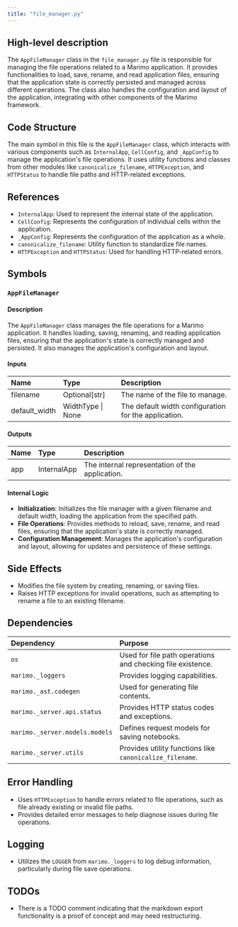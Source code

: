 ```yaml
---
title: "file_manager.py"
---
```


## High-level description

The `AppFileManager` class in the `file_manager.py` file is responsible for managing the file operations related to a Marimo application. It provides functionalities to load, save, rename, and read application files, ensuring that the application state is correctly persisted and managed across different operations. The class also handles the configuration and layout of the application, integrating with other components of the Marimo framework.

## Code Structure

The main symbol in this file is the `AppFileManager` class, which interacts with various components such as `InternalApp`, `CellConfig`, and `_AppConfig` to manage the application's file operations. It uses utility functions and classes from other modules like `canonicalize_filename`, `HTTPException`, and `HTTPStatus` to handle file paths and HTTP-related exceptions.

## References

- `InternalApp`: Used to represent the internal state of the application.
- `CellConfig`: Represents the configuration of individual cells within the application.
- `_AppConfig`: Represents the configuration of the application as a whole.
- `canonicalize_filename`: Utility function to standardize file names.
- `HTTPException` and `HTTPStatus`: Used for handling HTTP-related errors.

## Symbols

### `AppFileManager`
#### Description
The `AppFileManager` class manages the file operations for a Marimo application. It handles loading, saving, renaming, and reading application files, ensuring that the application's state is correctly managed and persisted. It also manages the application's configuration and layout.

#### Inputs
| Name | Type | Description |
|:-----|:-----|:------------|
| filename | Optional[str] | The name of the file to manage. |
| default_width | WidthType \| None | The default width configuration for the application. |

#### Outputs
| Name | Type | Description |
|:-----|:-----|:------------|
| app | InternalApp | The internal representation of the application. |

#### Internal Logic
- **Initialization**: Initializes the file manager with a given filename and default width, loading the application from the specified path.
- **File Operations**: Provides methods to reload, save, rename, and read files, ensuring that the application's state is correctly managed.
- **Configuration Management**: Manages the application's configuration and layout, allowing for updates and persistence of these settings.

## Side Effects
- Modifies the file system by creating, renaming, or saving files.
- Raises HTTP exceptions for invalid operations, such as attempting to rename a file to an existing filename.

## Dependencies
| Dependency | Purpose |
|:-----------|:--------|
| `os` | Used for file path operations and checking file existence. |
| `marimo._loggers` | Provides logging capabilities. |
| `marimo._ast.codegen` | Used for generating file contents. |
| `marimo._server.api.status` | Provides HTTP status codes and exceptions. |
| `marimo._server.models.models` | Defines request models for saving notebooks. |
| `marimo._server.utils` | Provides utility functions like `canonicalize_filename`. |

## Error Handling
- Uses `HTTPException` to handle errors related to file operations, such as file already existing or invalid file paths.
- Provides detailed error messages to help diagnose issues during file operations.

## Logging
- Utilizes the `LOGGER` from `marimo._loggers` to log debug information, particularly during file save operations.

## TODOs
- There is a TODO comment indicating that the markdown export functionality is a proof of concept and may need restructuring.